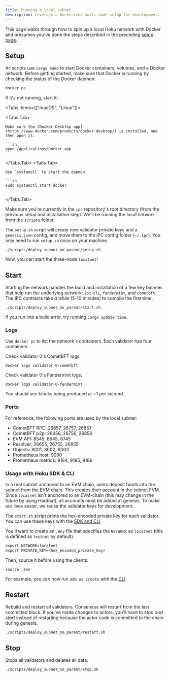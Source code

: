 ```yaml
---
title: Running a local subnet
description: Leverage a Dockerized multi-node setup for development.
---
```



This page walks through how to spin up a local Hoku network with Docker and presumes you've done the steps described in
the preceding [setup page](/operators/setup).

## Setup

All scripts use `cargo make` to start Docker containers, volumes, and a Docker network. Before getting started, make
sure that Docker is running by checking the status of the Docker daemon:

```sh
docker ps
```

If it's not running, start it:

<Tabs items={["macOS", "Linux"]}>

  <Tabs.Tab>

    Make sure the [Docker Desktop app](https://www.docker.com/products/docker-desktop/) is installed, and then open it.

    ```sh
    open /Applications/Docker.app
    ```

  </Tabs.Tab>
  <Tabs.Tab>

    Use `systemctl` to start the daemon.

    ```sh
    sudo systemctl start docker
    ```

  </Tabs.Tab>
</Tabs>

Make sure you're currently in the `ipc` repository's root directory (from the previous setup and installation step).
We'll be running the local network from the `scripts` folder.

The `setup.sh` script will create new validator private keys and a `genesis.json` config, and move them to the IPC
config folder (`~/.ipc`). You only need to run `setup.sh` once on your machine.

```shell
./scripts/deploy_subnet_no_parent/setup.sh
```

Now, you can start the three-node `localnet`!

## Start

Starting the network handles the build and installation of a few key binaries that help run the underlying network:
`ipc-cli`, `fendermint`, and `cometbft`. The IPC contracts take _a while_ (5-10 minutes) to compile the first time.

```shell
./scripts/deploy_subnet_no_parent/start.sh
```

<Callout>

If you run into a build error, try running `cargo update time`.

</Callout>

### Logs

Use `docker ps` to list the network's containers. Each validator has four containers.

Check validator 0's CometBFT logs:

```shell
docker logs validator-0-cometbft
```

Check validator 0's Fendermint logs:

```shell
docker logs validator-0-fendermint
```

You should see blocks being produced at ~1 per second.

### Ports

For reference, the following ports are used by the local subnet:

- CometBFT RPC: 26657, 26757, 26857
- CometBFT p2p: 26656, 26756, 26856
- EVM API: 8545, 8645, 8745
- Resolver: 26655, 26755, 26855
- Objects: 8001, 8002, 8003
- Prometheus host: 9090
- Prometheus metrics: 9184, 9185, 9186

### Usage with Hoku SDK & CLI

In a real subnet anchored to an EVM chain, users deposit funds into the subnet from the EVM chain. This creates their
account in the subnet FVM. Since `localnet` isn't anchored to an EVM-chain (this may change in the future by using
Hardhat), all accounts must be added at genesis. To make our lives easier, we reuse the validator keys for development.

The `start.sh` script prints the hex-encoded private key for each validator. You can use these keys with the
[SDK and CLI](/object-storage).

You'll want to create an `.env` file that specifies the `NETWORK` as `localnet` (this is defined as `testnet` by
default):

```txt
export NETWORK=localnet
export PRIVATE_KEY=<hex_encoded_private_key>
```

Then, source it before using the clients:

```shell
source .env
```

For example, you can now run `adm os create` with the [CLI](/object-storage/cli).

## Restart

Rebuild and restart all validators. Consensus will restart from the last committed block. If you've made changes to
actors, you'll have to _stop and start_ instead of restarting because the actor code is committed to the chain during
genesis.

```shell
./scripts/deploy_subnet_no_parent/restart.sh
```

## Stop

Stops all validators and deletes all data.

```shell
./scripts/deploy_subnet_no_parent/stop.sh
```
